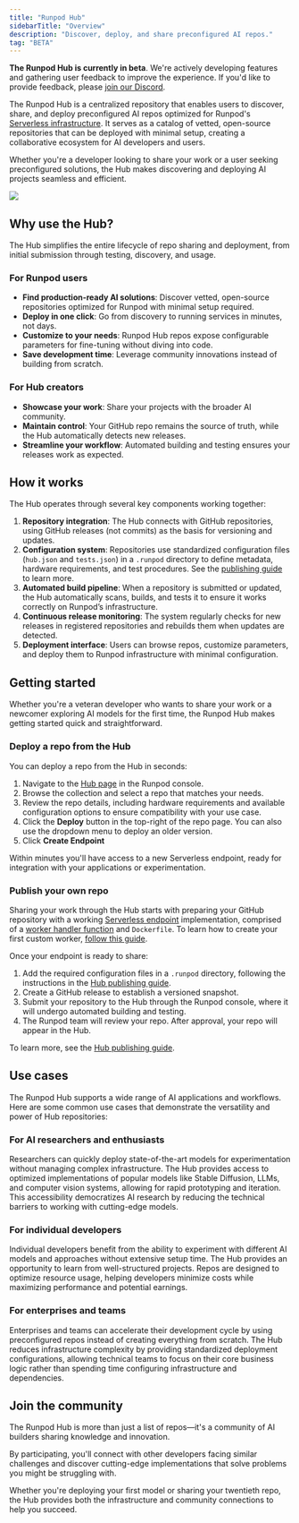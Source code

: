 ```yaml
---
title: "Runpod Hub"
sidebarTitle: "Overview"
description: "Discover, deploy, and share preconfigured AI repos."
tag: "BETA"
---
```


<Note>

**The Runpod Hub is currently in beta**. We're actively developing features and gathering user feedback to improve the experience. If you'd like to provide feedback, please [join our Discord](https://discord.gg/runpod).

</Note>

The Runpod Hub is a centralized repository that enables users to discover, share, and deploy preconfigured AI repos optimized for Runpod's [Serverless infrastructure](/serverless/overview/). It serves as a catalog of vetted, open-source repositories that can be deployed with minimal setup, creating a collaborative ecosystem for AI developers and users.

Whether you're a developer looking to share your work or a user seeking preconfigured solutions, the Hub makes discovering and deploying AI projects seamless and efficient.

<Frame>
  <img src="/images/hub-homepage.png" />
</Frame>

## Why use the Hub?

The Hub simplifies the entire lifecycle of repo sharing and deployment, from initial submission through testing, discovery, and usage.

### For Runpod users

- **Find production-ready AI solutions**: Discover vetted, open-source repositories optimized for Runpod with minimal setup required.
- **Deploy in one click**: Go from discovery to running services in minutes, not days.
- **Customize to your needs**: Runpod Hub repos expose configurable parameters for fine-tuning without diving into code.
- **Save development time**: Leverage community innovations instead of building from scratch.

### For Hub creators

- **Showcase your work**: Share your projects with the broader AI community.
- **Maintain control**: Your GitHub repo remains the source of truth, while the Hub automatically detects new releases.
- **Streamline your workflow**: Automated building and testing ensures your releases work as expected.

## How it works

The Hub operates through several key components working together:

1. **Repository integration**: The Hub connects with GitHub repositories, using GitHub releases (not commits) as the basis for versioning and updates.
2. **Configuration system**: Repositories use standardized configuration files (`hub.json` and `tests.json`) in a `.runpod` directory to define metadata, hardware requirements, and test procedures. See the [publishing guide](/hub/publishing-guide) to learn more.
3. **Automated build pipeline**: When a repository is submitted or updated, the Hub automatically scans, builds, and tests it to ensure it works correctly on Runpod’s infrastructure.
4. **Continuous release monitoring**: The system regularly checks for new releases in registered repositories and rebuilds them when updates are detected.
5. **Deployment interface**: Users can browse repos, customize parameters, and deploy them to Runpod infrastructure with minimal configuration.

## Getting started

Whether you're a veteran developer who wants to share your work or a newcomer exploring AI models for the first time, the Runpod Hub makes getting started quick and straightforward.

### Deploy a repo from the Hub

You can deploy a repo from the Hub in seconds:

1. Navigate to the [Hub page](https://www.runpod.io/console/hub) in the Runpod console.
2. Browse the collection and select a repo that matches your needs.
3. Review the repo details, including hardware requirements and available configuration options to ensure compatibility with your use case.
4. Click the **Deploy** button in the top-right of the repo page. You can also use the dropdown menu to deploy an older version.
5. Click **Create Endpoint**

Within minutes you'll have access to a new Serverless endpoint, ready for integration with your applications or experimentation.

### Publish your own repo

Sharing your work through the Hub starts with preparing your GitHub repository with a working [Serverless endpoint](/serverless/overview) implementation, comprised of a [worker handler function](/serverless/workers/handler-functions) and `Dockerfile`. To learn how to create your first custom worker, [follow this guide](/serverless/workers/custom-worker).

Once your endpoint is ready to share:

1. Add the required configuration files in a `.runpod` directory, following the instructions in the [Hub publishing guide](/hub/publishing-guide).
2. Create a GitHub release to establish a versioned snapshot.
3. Submit your repository to the Hub through the Runpod console, where it will undergo automated building and testing.
4. The Runpod team will review your repo. After approval, your repo will appear in the Hub.

To learn more, see the [Hub publishing guide](/hub/publishing-guide).

## Use cases

The Runpod Hub supports a wide range of AI applications and workflows. Here are some common use cases that demonstrate the versatility and power of Hub repositories:

### For AI researchers and enthusiasts

Researchers can quickly deploy state-of-the-art models for experimentation without managing complex infrastructure. The Hub provides access to optimized implementations of popular models like Stable Diffusion, LLMs, and computer vision systems, allowing for rapid prototyping and iteration. This accessibility democratizes AI research by reducing the technical barriers to working with cutting-edge models.

### For individual developers

Individual developers benefit from the ability to experiment with different AI models and approaches without extensive setup time. The Hub provides an opportunity to learn from well-structured projects. Repos are designed to optimize resource usage, helping developers minimize costs while maximizing performance and potential earnings.

### For enterprises and teams

Enterprises and teams can accelerate their development cycle by using preconfigured repos instead of creating everything from scratch. The Hub reduces infrastructure complexity by providing standardized deployment configurations, allowing technical teams to focus on their core business logic rather than spending time configuring infrastructure and dependencies.

## Join the community

The Runpod Hub is more than just a list of repos—it's a community of AI builders sharing knowledge and innovation.

By participating, you'll connect with other developers facing similar challenges and discover cutting-edge implementations that solve problems you might be struggling with.

Whether you're deploying your first model or sharing your twentieth repo, the Hub provides both the infrastructure and community connections to help you succeed.

